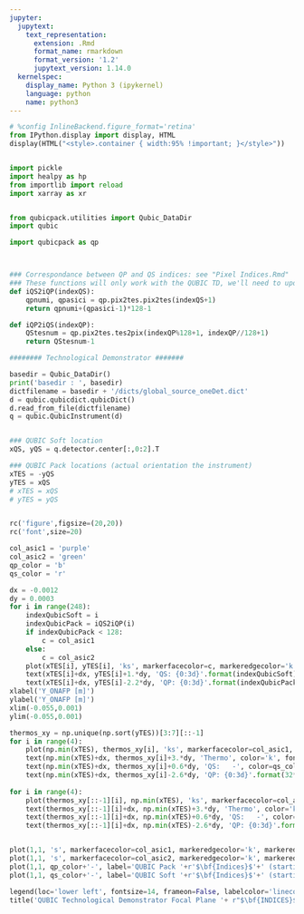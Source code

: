 ```yaml
---
jupyter:
  jupytext:
    text_representation:
      extension: .Rmd
      format_name: rmarkdown
      format_version: '1.2'
      jupytext_version: 1.14.0
  kernelspec:
    display_name: Python 3 (ipykernel)
    language: python
    name: python3
---
```


```python
# %config InlineBackend.figure_format='retina'
from IPython.display import display, HTML
display(HTML("<style>.container { width:95% !important; }</style>"))


import pickle
import healpy as hp
from importlib import reload
import xarray as xr


from qubicpack.utilities import Qubic_DataDir
import qubic

import qubicpack as qp



### Correspondance between QP and QS indices: see "Pixel Indices.Rmd"
### These functions will only work with the QUBIC TD, we'll need to update them later
def iQS2iQP(indexQS):
    qpnumi, qpasici = qp.pix2tes.pix2tes(indexQS+1)
    return qpnumi+(qpasici-1)*128-1

def iQP2iQS(indexQP):
    QStesnum = qp.pix2tes.tes2pix(indexQP%128+1, indexQP//128+1)
    return QStesnum-1

```

```python
######## Technological Demonstrator #######

basedir = Qubic_DataDir()
print('basedir : ', basedir)
dictfilename = basedir + '/dicts/global_source_oneDet.dict'
d = qubic.qubicdict.qubicDict()
d.read_from_file(dictfilename)
q = qubic.QubicInstrument(d)


### QUBIC Soft location
xQS, yQS = q.detector.center[:,0:2].T

### QUBIC Pack locations (actual orientation the instrument)
xTES = -yQS
yTES = xQS
# xTES = xQS
# yTES = yQS


rc('figure',figsize=(20,20))
rc('font',size=20)

col_asic1 = 'purple'
col_asic2 = 'green'
qp_color = 'b'
qs_color = 'r'

dx = -0.0012
dy = 0.0003
for i in range(248):
    indexQubicSoft = i
    indexQubicPack = iQS2iQP(i)
    if indexQubicPack < 128:
        c = col_asic1
    else:
        c = col_asic2
    plot(xTES[i], yTES[i], 'ks', markerfacecolor=c, markeredgecolor='k', markeredgewidth=2, alpha=0.2, ms=58)
    text(xTES[i]+dx, yTES[i]+1.*dy, 'QS: {0:3d}'.format(indexQubicSoft), color=qs_color, fontsize=12)
    text(xTES[i]+dx, yTES[i]-2.2*dy, 'QP: {0:3d}'.format(indexQubicPack), color=qp_color, fontsize=12)
xlabel('Y_ONAFP [m]')
ylabel('Y_ONAFP [m]')
xlim(-0.055,0.001)
ylim(-0.055,0.001)

thermos_xy = np.unique(np.sort(yTES))[3:7][::-1]
for i in range(4):
    plot(np.min(xTES), thermos_xy[i], 'ks', markerfacecolor=col_asic1, markeredgecolor='k', markeredgewidth=2, alpha=0.2, ms=58)
    text(np.min(xTES)+dx, thermos_xy[i]+3.*dy, 'Thermo', color='k', fontsize=10)
    text(np.min(xTES)+dx, thermos_xy[i]+0.6*dy, 'QS:   -', color=qs_color, fontsize=12)
    text(np.min(xTES)+dx, thermos_xy[i]-2.6*dy, 'QP: {0:3d}'.format(32*i+4), color=qp_color, fontsize=12)
    
for i in range(4):
    plot(thermos_xy[::-1][i], np.min(xTES), 'ks', markerfacecolor=col_asic2, markeredgecolor='k', markeredgewidth=2, alpha=0.2, ms=58)
    text(thermos_xy[::-1][i]+dx, np.min(xTES)+3.*dy, 'Thermo', color='k', fontsize=10)
    text(thermos_xy[::-1][i]+dx, np.min(xTES)+0.6*dy, 'QS:   -', color=qs_color, fontsize=12)
    text(thermos_xy[::-1][i]+dx, np.min(xTES)-2.6*dy, 'QP: {0:3d}'.format(32*i+4+128), color=qp_color, fontsize=12)


plot(1,1, 's', markerfacecolor=col_asic1, markeredgecolor='k', markeredgewidth=2, alpha=0.2, ms=20, label='ASIC 1', color=col_asic1)
plot(1,1, 's', markerfacecolor=col_asic2, markeredgecolor='k', markeredgewidth=2, alpha=0.2, ms=20, label='ASIC 2', color=col_asic2)
plot(1,1, qp_color+'-', label='QUBIC Pack '+r'$\bf{Indices}$'+' (starting at 0)')
plot(1,1, qs_color+'-', label='QUBIC Soft '+r'$\bf{Indices}$'+' (starting at 0)')

legend(loc='lower left', fontsize=14, frameon=False, labelcolor='linecolor')
title('QUBIC Technological Demonstrator Focal Plane '+ r"$\bf{INDICES}$"+ ' (starting at 0)')
```

```python

```
